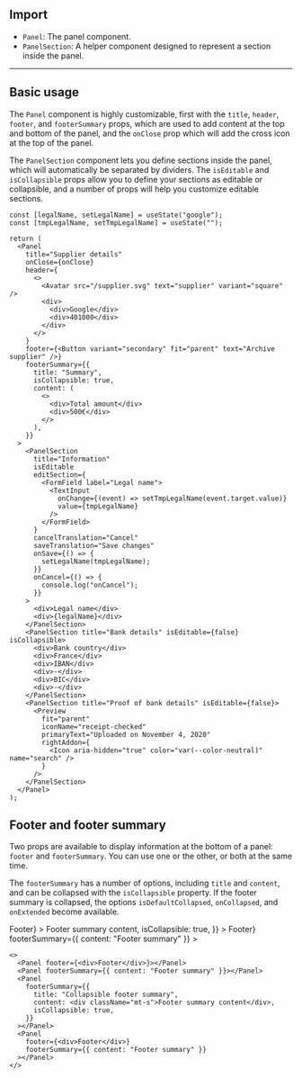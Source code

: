 


## Import

- `Panel`: The panel component.
- `PanelSection`: A helper component designed to represent a section inside the panel.

---

## Basic usage

The `Panel` component is highly customizable, first with the `title`, `header`, `footer`, and `footerSummary` props, which are used to add content at the top and bottom of the panel, and the `onClose` prop which will add the cross icon at the top of the panel.

The `PanelSection` component lets you define sections inside the panel, which will automatically be separated by dividers. The `isEditable` and `isCollapsible` props allow you to define your sections as editable or collapsible, and a number of props will help you customize editable sections.

<Preview>
  <DemoPanel />
</Preview>

```tsx
const [legalName, setLegalName] = useState("google");
const [tmpLegalName, setTmpLegalName] = useState("");

return (
  <Panel
    title="Supplier details"
    onClose={onClose}
    header={
      <>
        <Avatar src="/supplier.svg" text="supplier" variant="square" />
        <div>
          <div>Google</div>
          <div>401000</div>
        </div>
      </>
    }
    footer={<Button variant="secondary" fit="parent" text="Archive supplier" />}
    footerSummary={{
      title: "Summary",
      isCollapsible: true,
      content: (
        <>
          <div>Total amount</div>
          <div>500€</div>
        </>
      ),
    }}
  >
    <PanelSection
      title="Information"
      isEditable
      editSection={
        <FormField label="Legal name">
          <TextInput
            onChange={(event) => setTmpLegalName(event.target.value)}
            value={tmpLegalName}
          />
        </FormField>
      }
      cancelTranslation="Cancel"
      saveTranslation="Save changes"
      onSave={() => {
        setLegalName(tmpLegalName);
      }}
      onCancel={() => {
        console.log("onCancel");
      }}
    >
      <div>Legal name</div>
      <div>{legalName}</div>
    </PanelSection>
    <PanelSection title="Bank details" isEditable={false} isCollapsible>
      <div>Bank country</div>
      <div>France</div>
      <div>IBAN</div>
      <div>-</div>
      <div>BIC</div>
      <div>-</div>
    </PanelSection>
    <PanelSection title="Proof of bank details" isEditable={false}>
      <Preview
        fit="parent"
        iconName="receipt-checked"
        primaryText="Uploaded on November 4, 2020"
        rightAddon={
          <Icon aria-hidden="true" color="var(--color-neutral)" name="search" />
        }
      />
    </PanelSection>
  </Panel>
);
```

## Footer and footer summary

Two props are available to display information at the bottom of a panel: `footer` and `footerSummary`. You can use one or the other, or both at the same time.

The `footerSummary` has a number of options, including `title` and `content`, and can be collapsed with the `isCollapsible` property. If the footer summary is collapsed, the options `isDefaultCollapsed`, `onCollapsed`, and `onExtended` become available.

<Preview>
  <Panel
    className="body-m w-[300px]"
    title="Panel title"
    footer={<div>Footer</div>}
  ></Panel>
  <Panel
    className="body-m w-[300px]"
    title="Panel title"
    footerSummary={{ content: "Footer summary" }}
  ></Panel>
  <Panel
    className="body-m w-[300px]"
    title="Panel title"
    footerSummary={{
      title: "Collapsible footer summary",
      content: <div className="mt-s">Footer summary content</div>,
      isCollapsible: true,
    }}
  ></Panel>
  <Panel
    className="body-m w-[300px]"
    title="Panel title"
    footer={<div>Footer</div>}
    footerSummary={{ content: "Footer summary" }}
  ></Panel>
</Preview>

```tsx
<>
  <Panel footer={<div>Footer</div>}></Panel>
  <Panel footerSummary={{ content: "Footer summary" }}></Panel>
  <Panel
    footerSummary={{
      title: "Collapsible footer summary",
      content: <div className="mt-s">Footer summary content</div>,
      isCollapsible: true,
    }}
  ></Panel>
  <Panel
    footer={<div>Footer</div>}
    footerSummary={{ content: "Footer summary" }}
  ></Panel>
</>
```
